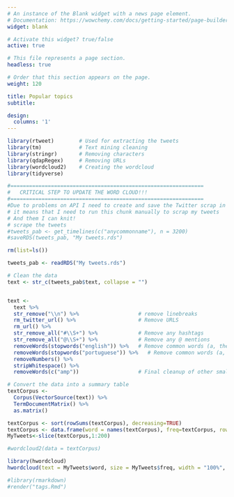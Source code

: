 ```yaml
---
# An instance of the Blank widget with a news page element.
# Documentation: https://wowchemy.com/docs/getting-started/page-builder/
widget: blank

# Activate this widget? true/false
active: true

# This file represents a page section.
headless: true

# Order that this section appears on the page.
weight: 120

title: Popular topics
subtitle:

design:
  columns: '1'
---
```


```r
library(rtweet)        # Used for extracting the tweets
library(tm)            # Text mining cleaning
library(stringr)       # Removing characters
library(qdapRegex)     # Removing URLs 
library(wordcloud2)    # Creating the wordcloud
library(tidyverse)
```


```r
#==============================================================
#   CRITICAL STEP TO UPDATE THE WORD CLOUD!!!
#==============================================================
#Due to problems on API I need to create and save the Twitter scrap in a RDS object which RMarkdown can read without request API
# it means that I need to run this chunk manually to scrap my tweets
# And them I can knit!
# scrape the tweets
#tweets_pab <- get_timelines(c("anycommonname"), n = 3200)
#saveRDS(tweets_pab, "My tweets.rds")
```

```r
rm(list=ls())
```

```r
tweets_pab <- readRDS("My tweets.rds")
```


```r
# Clean the data
text <- str_c(tweets_pab$text, collapse = "")


text <- 
  text %>%
  str_remove("\\n") %>%                   # remove linebreaks
  rm_twitter_url() %>%                    # Remove URLS
  rm_url() %>%
  str_remove_all("#\\S+") %>%             # Remove any hashtags
  str_remove_all("@\\S+") %>%             # Remove any @ mentions
  removeWords(stopwords("english")) %>%   # Remove common words (a, the, it etc.)
  removeWords(stopwords("portuguese")) %>%   # Remove common words (a, the, it etc.)
  removeNumbers() %>%
  stripWhitespace() %>%
  removeWords(c("amp"))                   # Final cleanup of other small changes

```

```r
# Convert the data into a summary table
textCorpus <- 
  Corpus(VectorSource(text)) %>%
  TermDocumentMatrix() %>%
  as.matrix()
```

```r
textCorpus <- sort(rowSums(textCorpus), decreasing=TRUE)
textCorpus <- data.frame(word = names(textCorpus), freq=textCorpus, row.names = NULL)
MyTweets<-slice(textCorpus,1:200)
```

```r
#wordcloud2(data = textCorpus)
```



```r
library(hwordcloud)
hwordcloud(text = MyTweets$word, size = MyTweets$freq, width = "100%", height = "200px")
```

```r
#library(rmarkdown)
#render("tags.Rmd")
```
